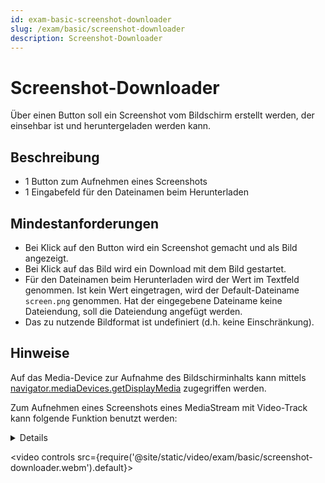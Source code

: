 ```yaml
---
id: exam-basic-screenshot-downloader
slug: /exam/basic/screenshot-downloader
description: Screenshot-Downloader
---
```


# Screenshot-Downloader

Über einen Button soll ein Screenshot vom Bildschirm erstellt werden, der
einsehbar ist und heruntergeladen werden kann.

## Beschreibung

* 1 Button zum Aufnehmen eines Screenshots
* 1 Eingabefeld für den Dateinamen beim Herunterladen

## Mindestanforderungen

* Bei Klick auf den Button wird ein Screenshot gemacht und als Bild
  angezeigt.
* Bei Klick auf das Bild wird ein Download mit dem Bild gestartet.
* Für den Dateinamen beim Herunterladen wird der Wert im Textfeld genommen.
  Ist kein Wert eingetragen, wird der Default-Dateiname `screen.png` genommen.
  Hat der eingegebene Dateiname keine Dateiendung, soll die Dateiendung angefügt
  werden.
* Das zu nutzende Bildformat ist undefiniert (d.h. keine Einschränkung).

## Hinweise

Auf das Media-Device zur Aufnahme des Bildschirminhalts kann mittels 
[navigator.mediaDevices.getDisplayMedia](https://developer.mozilla.org/en-US/docs/Web/API/MediaDevices/getDisplayMedia)
zugegriffen werden.

Zum Aufnehmen eines Screenshots eines MediaStream mit Video-Track kann folgende
Funktion benutzt werden:

<details>
```js
/**
 * Takes a snapshot from the given media stream, which must have a video track.
 * @param {MediaStream} stream A video media stream from which to capture a screenshot.
 * @returns {Promise<Blob>} A blob with the image data.
 */
function takeSnapshotFromMediaStream(stream) {
    return new Promise((resolve, reject) => {
        const video = document.createElement("video");
        const canvas = document.createElement("canvas");
        const context = canvas.getContext("2d");
        video.addEventListener("loadeddata", async () => {
            const { videoWidth, videoHeight } = video;
            canvas.width = videoWidth;
            canvas.height = videoHeight;
            try {
                await video.play();
                context.drawImage(video, 0, 0, videoWidth, videoHeight);
                canvas.toBlob(resolve, 'image/png');
            } catch (error) {
                reject(error);
            }
        });
        video.srcObject = stream;
    });
}
```
</details>

<video controls src={require('@site/static/video/exam/basic/screenshot-downloader.webm').default}></video>

